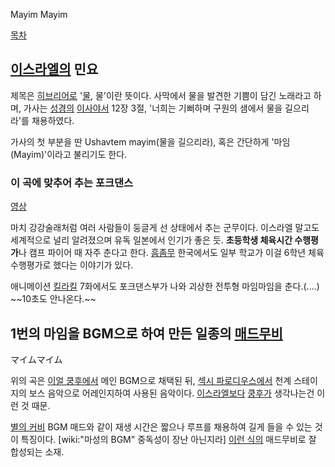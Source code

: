 Mayim Mayim

[[목차]]

== [[이스라엘]]의 민요 ==
{{{#!html
<iframe width="560" height="315" src="http://www.youtube.com/embed/KktnY3f1Iag" frameborder="0" allowfullscreen></iframe>
}}}

제목은 [[히브리어]]로 '[[물]], 물'이란 뜻이다. 사막에서 물을 발견한 기쁨이 담긴 노래라고 하며, 가사는 [[성경]]의 [[이사야]]서 12장 3절, '너희는 기뻐하며 구원의 샘에서 물을 길으리라'를 채용하였다.

가사의 첫 부분을 딴 Ushavtem mayim(물을 길으리라), 혹은 간단하게 '마임(Mayim)'이라고 불리기도 한다.

=== 이 곡에 맞추어 추는 포크댄스 ===
[http://www.youtube.com/watch?v=ICC1YzRH5fU 영상]

마치 강강술래처럼 여러 사람들이 둥글게 선 상태에서 추는 군무이다. 이스라엘 말고도 세계적으로 널리 알려졌으며 유독 일본에서 인기가 좋은 듯. '''초등학생 체육시간 수행평가'''나 캠프 파이어 때 자주 춘다고 한다. [[흠좀무]] 한국에서도 일부 학교가 이걸 6학년 체육 수행평가로 했다는 이야기가 있다.

애니메이션 [[킬라킬]] 7화에서도 포크댄스부가 나와 괴상한 전투형 마임마임을 춘다.(....) ~~10초도 안나온다.~~

== '''1'''번의 마임을 BGM으로 하여 만든 일종의 [[매드무비]] ==

{{{#!html
<iframe width="560" height="315" src="http://www.youtube.com/embed/wGpYIDeKW0E" frameborder="0" allowfullscreen></iframe>
}}}

マイムマイム

위의 곡은 [[이얼 쿵후]]에서 메인 BGM으로 채택된 뒤, [[섹시 파로디우스]]에서 천계 스테이지의 보스 음악으로 어레인지하여 사용된 음악이다. [[이스라엘]]보다 [[쿵후]]가 생각나는건 이런 것 때문.

[[별의 커비]] BGM 매드와 같이 재생 시간은 짧으나 루프를 채용하여 길게 들을 수 있는 것이 특징이다. [wiki:"마성의 BGM" 중독성이 장난 아닌지라] [http://www.youtube.com/watch?v=Xy0j9pMUbVI 이런 식의] 매드무비로 잘 합성되는 소재.
